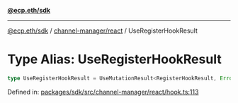 [**@ecp.eth/sdk**](../../../index.mdx)

***

[@ecp.eth/sdk](/sdk-reference/index.mdx) / [channel-manager/react](/sdk-reference/channel-manager/react/index.mdx) / UseRegisterHookResult

# Type Alias: UseRegisterHookResult

```ts
type UseRegisterHookResult = UseMutationResult<RegisterHookResult, Error, UseRegisterHookParams>;
```

Defined in: [packages/sdk/src/channel-manager/react/hook.ts:113](https://github.com/ecp-eth/comments-monorepo/blob/main/packages/sdk/src/channel-manager/react/hook.ts#L113)

